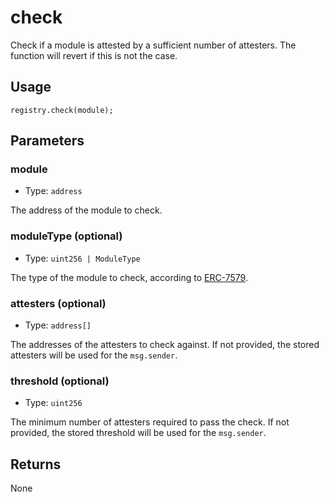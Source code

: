 # check

Check if a module is attested by a sufficient number of attesters. The function will revert if this is not the case.

## Usage

```solidity copy
registry.check(module);
```

## Parameters

### module

- Type: `address`

The address of the module to check.

### moduleType (optional)

- Type: `uint256 | ModuleType`

The type of the module to check, according to [ERC-7579](https://erc7579.com/).

### attesters (optional)

- Type: `address[]`

The addresses of the attesters to check against. If not provided, the stored attesters will be used for the `msg.sender`.

### threshold (optional)

- Type: `uint256`

The minimum number of attesters required to pass the check. If not provided, the stored threshold will be used for the `msg.sender`.

## Returns

None
